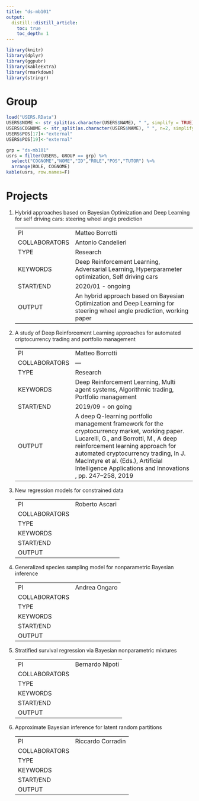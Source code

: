```yaml
---
title: "ds-mb101"
output:
  distill::distill_article:
    toc: true
    toc_depth: 1
---
```


```r
library(knitr)
library(dplyr)
library(ggpubr)
library(kableExtra)
library(rmarkdown)
library(stringr)
```

# Group

```r
load("USERS.RData")
USERS$NOME <- str_split(as.character(USERS$NAME), " ", simplify = TRUE)[,1]
USERS$COGNOME <- str_split(as.character(USERS$NAME), " ", n=2, simplify = TRUE)[,2]
USERS$POS[17]<-"external"
USERS$POS[19]<-"external"
```

```r
grp = "ds-mb101"
usrs = filter(USERS, GROUP == grp) %>% 
  select("COGNOME","NOME","ID","ROLE","POS","TUTOR") %>%
  arrange(ROLE, COGNOME)
kable(usrs, row.names=F)
```

# Projects

1. Hybrid approaches based on Bayesian Optimization and Deep Learning for self driving cars: steering wheel angle
prediction

    | | |
    |-|---|
    | PI |  Matteo Borrotti |
    | COLLABORATORS | Antonio Candelieri |
    | TYPE |  Research  |
    | KEYWORDS |  Deep Reinforcement Learning, Adversarial Learning, Hyperparameter optimization, Self driving cars |
    | START/END | 2020/01 - ongoing |
    | OUTPUT |  An hybrid approach based on Bayesian Optimization and Deep Learning for steering wheel angle prediction, working paper |

2. A study of Deep Reinforcement Learning approaches for automated criptocurrency trading and portfolio management

    | | |
    |-|---|
    | PI |  Matteo Borrotti |
    | COLLABORATORS | --- |
    | TYPE |  Research  |
    | KEYWORDS |  Deep Reinforcement Learning, Multi agent systems, Algorithmic trading, Portfolio management |
    | START/END | 2019/09 - on going   |
    | OUTPUT | A deep Q-learning portfolio management framework for the cryptocurrency market, working paper. Lucarelli, G., and Borrotti, M., A deep reinforcement learning approach for automated cryptocurrency trading, In J. MacIntyre et al. (Eds.), Artificial Intelligence Applications and Innovations , pp. 247–258, 2019 |

3. New regression models for constrained data

    | | |
    |-|---|
    | PI | Roberto Ascari  |
    | COLLABORATORS | |
    | TYPE |  |
    | KEYWORDS |  |
    | START/END |   |
    | OUTPUT |  |
    
4. Generalized species sampling model for nonparametric Bayesian inference

    | | |
    |-|---|
    | PI | Andrea Ongaro  |
    | COLLABORATORS | |
    | TYPE |  |
    | KEYWORDS |  |
    | START/END |   |
    | OUTPUT |  |
    
5. Stratified survival regression via Bayesian nonparametric mixtures

    | | |
    |-|---|
    | PI | Bernardo Nipoti |
    | COLLABORATORS | |
    | TYPE |  |
    | KEYWORDS |  |
    | START/END |   |
    | OUTPUT |  |
    
6. Approximate Bayesian inference for latent random partitions

    | | |
    |-|---|
    | PI | Riccardo Corradin |
    | COLLABORATORS | |
    | TYPE |  |
    | KEYWORDS |  |
    | START/END |   |
    | OUTPUT |  |

